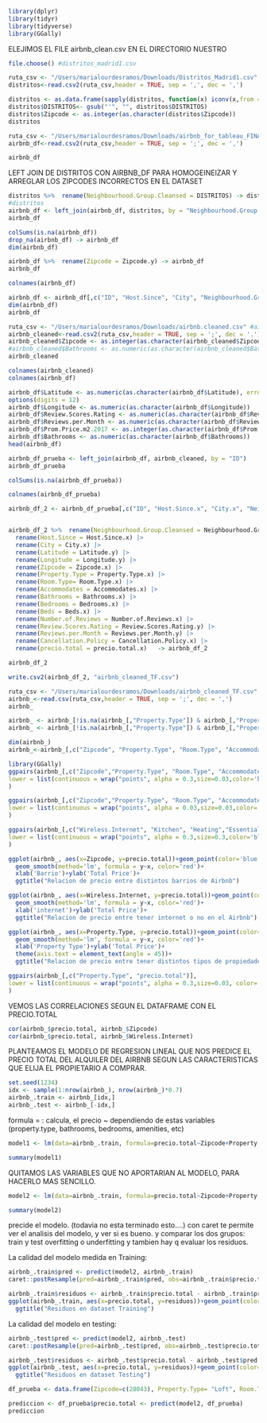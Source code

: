 ```r
library(dplyr)
library(tidyr)
library(tidyverse)
library(GGally)
```

ELEJIMOS EL FILE airbnb_clean.csv EN EL DIRECTORIO NUESTRO

```r
file.choose() #distritos_madrid1.csv
```

```r
ruta_csv <- "/Users/marialourdesramos/Downloads/Distritos_Madrid1.csv"
distritos<-read.csv2(ruta_csv,header = TRUE, sep = ',', dec = ',')

distritos <- as.data.frame(sapply(distritos, function(x) iconv(x,from = "UTF-8", to = "ASCII//TRANSLIT")))
distritos$DISTRITOS<- gsub("'", "", distritos$DISTRITOS)
distritos$Zipcode <- as.integer(as.character(distritos$Zipcode))
distritos
```

```r
ruta_csv <- "/Users/marialourdesramos/Downloads/airbnb_for_tableau_FINAL.csv" #airbnb_for_tableau_FINAL.csv
airbnb_df<-read.csv2(ruta_csv,header = TRUE, sep = ';', dec = ',')

airbnb_df
```

LEFT JOIN DE DISTRITOS CON AIRBNB_DF PARA HOMOGEINEIZAR Y ARREGLAR LOS ZIPCODES INCORRECTOS EN EL DATASET

```r
distritos %>%  rename(Neighbourhood.Group.Cleansed = DISTRITOS) -> distritos
#distritos
airbnb_df <- left_join(airbnb_df, distritos, by = "Neighbourhood.Group.Cleansed")
airbnb_df
```

```r
colSums(is.na(airbnb_df))
drop_na(airbnb_df) -> airbnb_df
dim(airbnb_df)
```

```r
airbnb_df %>%  rename(Zipcode = Zipcode.y) -> airbnb_df
airbnb_df
```

```r
colnames(airbnb_df)
```

```r
airbnb_df <- airbnb_df[,c("ID", "Host.Since", "City", "Neighbourhood.Group.Cleansed", "Latitude", "Longitude", "Zipcode", "Property.Type", "Room.Type", "Accommodates", "Bathrooms", "Bedrooms", "Beds", "Number.of.Reviews", "Review.Scores.Rating", "Reviews.per.Month", "Cancellation.Policy","precio.total", "Prom.Price.m2.2017","Wireless.Internet" ,"Kitchen" , "Heating"     ,"Essentials","Washer" , "TV", "Elevator.in.building","Family.kid.friendly", "Iron" ,"Hair.dryer" , "Air.conditioning"       , "Laptop.friendly.workspace" ,"Smoke.detector","Wheelchair.accessible" , "Lock.on.bedroom.door" , "Free.parking.on.premises"  )]
dim(airbnb_df)
airbnb_df
```

```r
ruta_csv <- "/Users/marialourdesramos/Downloads/airbnb.cleaned.csv" #airnb_cleaned.csv
airbnb_cleaned<-read.csv2(ruta_csv,header = TRUE, sep = ';', dec = '.')
airbnb_cleaned$Zipcode <- as.integer(as.character(airbnb_cleaned$Zipcode))
#airbnb_cleaned$Bathrooms <- as.numeric(as.character(airbnb_cleaned$Bathrooms))
airbnb_cleaned
```

```r
colnames(airbnb_cleaned)
colnames(airbnb_df)
```

```r
airbnb_df$Latitude <- as.numeric(as.character(airbnb_df$Latitude), errors='coerce')
options(digits = 12)
airbnb_df$Longitude <- as.numeric(as.character(airbnb_df$Longitude))
airbnb_df$Review.Scores.Rating <- as.numeric(as.character(airbnb_df$Review.Scores.Rating))
airbnb_df$Reviews.per.Month <- as.numeric(as.character(airbnb_df$Reviews.per.Month))
airbnb_df$Prom.Price.m2.2017 <- as.integer(as.character(airbnb_df$Prom.Price.m2.2017))
airbnb_df$Bathrooms <- as.numeric(as.character(airbnb_df$Bathrooms))
head(airbnb_df)
```

```r
airbnb_df_prueba <- left_join(airbnb_df, airbnb_cleaned, by = "ID")
airbnb_df_prueba
```

```r
colSums(is.na(airbnb_df_prueba))
```

```r
colnames(airbnb_df_prueba)
```

```r
airbnb_df_2 <- airbnb_df_prueba[,c("ID", "Host.Since.x", "City.x", "Neighbourhood.Group.Cleansed.x", "Latitude.y", "Longitude.y", "Zipcode.x", "Property.Type.x", "Room.Type.x", "Accommodates.x", "Bathrooms.x", "Bedrooms.x", "Beds.x", "Number.of.Reviews.x", "Review.Scores.Rating.y", "Reviews.per.Month.y", "Cancellation.Policy.x","precio.total.x", "precio_m2_2017", "Wireless.Internet", "Kitchen", "Heating","Essentials", "Washer", "TV", "Elevator.in.building", "Family.kid.friendly", "Iron", "Hair.dryer", "Air.conditioning", "Laptop.friendly.workspace", "Smoke.detector", "Wheelchair.accessible", "Lock.on.bedroom.door", "Free.parking.on.premises")]


airbnb_df_2 %>%  rename(Neighbourhood.Group.Cleansed = Neighbourhood.Group.Cleansed.x) |>
  rename(Host.Since = Host.Since.x) |>
  rename(City = City.x) |>
  rename(Latitude = Latitude.y) |>
  rename(Longitude = Longitude.y) |>
  rename(Zipcode = Zipcode.x) |>
  rename(Property.Type = Property.Type.x) |>
  rename(Room.Type= Room.Type.x) |>
  rename(Accommodates = Accommodates.x) |>
  rename(Bathrooms = Bathrooms.x) |>
  rename(Bedrooms = Bedrooms.x) |>
  rename(Beds = Beds.x) |>
  rename(Number.of.Reviews = Number.of.Reviews.x) |>
  rename(Review.Scores.Rating = Review.Scores.Rating.y) |>
  rename(Reviews.per.Month = Reviews.per.Month.y) |>
  rename(Cancellation.Policy = Cancellation.Policy.x) |>
  rename(precio.total = precio.total.x)   -> airbnb_df_2

airbnb_df_2
```

```r
write.csv2(airbnb_df_2, "airbnb_cleaned_TF.csv")
```

```r
ruta_csv <- "/Users/marialourdesramos/Downloads/airbnb_cleaned_TF.csv"
airbnb_<-read.csv(ruta_csv,header = TRUE, sep = ';', dec = ',')
airbnb_
```

```r
airbnb_ <- airbnb_[!is.na(airbnb_[,"Property.Type"]) & airbnb_[,"Property.Type"] != "Bungalow", ]
airbnb_ <- airbnb_[!is.na(airbnb_[,"Property.Type"]) & airbnb_[,"Property.Type"] != "Tent", ]

dim(airbnb_)
airbnb_<-airbnb_[,c("Zipcode", "Property.Type", "Room.Type", "Accommodates", "Bathrooms", "Bedrooms", "Beds", "Number.of.Reviews", "Review.Scores.Rating", "Reviews.per.Month", "Cancellation.Policy","precio.total", "precio_m2_2017", "Wireless.Internet", "Kitchen", "Heating","Essentials", "Washer", "TV", "Elevator.in.building", "Family.kid.friendly", "Iron", "Hair.dryer", "Air.conditioning", "Laptop.friendly.workspace", "Smoke.detector", "Wheelchair.accessible", "Lock.on.bedroom.door", "Free.parking.on.premises")]

library(GGally)
ggpairs(airbnb_[,c("Zipcode","Property.Type", "Room.Type", "Accommodates", "Bathrooms", "Bedrooms", "Beds", "Number.of.Reviews", "Review.Scores.Rating", "Reviews.per.Month", "Cancellation.Policy","precio.total", "precio_m2_2017", "Wireless.Internet", "Kitchen", "Heating","Essentials", "Washer", "TV", "Elevator.in.building", "Family.kid.friendly", "Iron", "Hair.dryer", "Air.conditioning", "Laptop.friendly.workspace", "Smoke.detector", "Wheelchair.accessible", "Lock.on.bedroom.door", "Free.parking.on.premises")],
lower = list(continuous = wrap("points", alpha = 0.3,size=0.03,color='blue'), theme(axis.text = element_text(angle = 90)))
) 

```

```r
ggpairs(airbnb_[,c("Zipcode","Property.Type", "Room.Type", "Accommodates", "Bathrooms", "Bedrooms", "Beds", "Number.of.Reviews", "Review.Scores.Rating", "Reviews.per.Month", "Cancellation.Policy","precio.total", "precio_m2_2017")],
lower = list(continuous = wrap("points", alpha = 0.03,size=0.03,color='blue'), theme(axis.text = element_text(size = 0,1)))
) 
```

```r
ggpairs(airbnb_[,c("Wireless.Internet", "Kitchen", "Heating","Essentials", "Washer", "TV", "Elevator.in.building", "Family.kid.friendly", "Iron", "Hair.dryer", "Air.conditioning", "Laptop.friendly.workspace", "Smoke.detector", "Wheelchair.accessible", "Lock.on.bedroom.door", "Free.parking.on.premises","precio.total")],
lower = list(continuous = wrap("points", alpha = 0.3,size=0.3,color='blue'), size= 5)
) 


```


```r
ggplot(airbnb_, aes(x=Zipcode, y=precio.total))+geom_point(color='blue')+
  geom_smooth(method='lm', formula = y~x, color='red')+
  xlab('Barrio')+ylab('Total Price')+
  ggtitle("Relacion de precio entre distintos barrios de Airbnb")
```

```r
ggplot(airbnb_, aes(x=Wireless.Internet, y=precio.total))+geom_point(color='blue')+
  geom_smooth(method='lm', formula = y~x, color='red')+
  xlab('internet')+ylab('Total Price')+
  ggtitle("Relacion de precio entre tener internet o no en el Airbnb")
```

```r
ggplot(airbnb_, aes(x=Property.Type, y=precio.total))+geom_point(color='blue')+
  geom_smooth(method='lm', formula = y~x, color='red')+
  xlab('Property Type')+ylab('Total Price')+
  theme(axis.text = element_text(angle = 45))+
  ggtitle("Relacion de precio entre tener distintos tipos de propiedades de Airbnb")
```

```r
ggpairs(airbnb_[,c("Property.Type", "precio.total")],
lower = list(continuous = wrap("points", alpha = 0.3,size=0.03, color='blue'))
) 
```


VEMOS LAS CORRELACIONES SEGUN EL DATAFRAME CON EL PRECIO.TOTAL

```r
cor(airbnb_$precio.total, airbnb_$Zipcode)
cor(airbnb_$precio.total, airbnb_$Wireless.Internet)
```

PLANTEAMOS EL MODELO DE REGRESION LINEAL QUE NOS PREDICE EL PRECIO TOTAL DEL ALQUILER DEL AIRBNB SEGUN LAS CARACTERISTICAS QUE ELIJA EL PROPIETARIO A COMPRAR.


```r
set.seed(1234)
idx <- sample(1:nrow(airbnb_), nrow(airbnb_)*0.7)
airbnb_.train <- airbnb_[idx,]
airbnb_.test <- airbnb_[-idx,]

```

formula = : calcula, el precio \~ dependiendo de estas variables (property.type, bathrooms, bedrooms, amenities, etc)

```r
model1 <- lm(data=airbnb_.train, formula=precio.total~Zipcode+Property.Type+Room.Type+Accommodates+Bathrooms+Bedrooms+Beds+Number.of.Reviews+Review.Scores.Rating+Reviews.per.Month+precio_m2_2017+Wireless.Internet + Kitchen +Heating+Essentials+Washer+TV + Elevator.in.building+Family.kid.friendly+Iron + Hair.dryer+ Air.conditioning +Laptop.friendly.workspace + Smoke.detector +Wheelchair.accessible +Lock.on.bedroom.door +Free.parking.on.premises)

summary(model1)
```

QUITAMOS LAS VARIABLES QUE NO APORTARIAN AL MODELO, PARA HACERLO MAS SENCILLO.

```r
model2 <- lm(data=airbnb_.train, formula=precio.total~Zipcode+Property.Type+Room.Type+Accommodates+Bathrooms+Bedrooms+Number.of.Reviews+Review.Scores.Rating+Reviews.per.Month+precio_m2_2017+ Kitchen+TV + Elevator.in.building+ Air.conditioning +Laptop.friendly.workspace + Smoke.detector +Wheelchair.accessible +Free.parking.on.premises)

summary(model2)
```






precide el modelo. (todavia no esta terminado esto....)
con caret te permite ver el analisis del modelo, y ver si es bueno.
y comparar los dos grupos: train y test
overfitting o underfitting
y tambien hay q evaluar los residuos.






La calidad del modelo medida en Training:

```r
airbnb_.train$pred <- predict(model2, airbnb_.train)
caret::postResample(pred=airbnb_.train$pred, obs=airbnb_.train$precio.total)
```
```r
airbnb_.train$residuos <- airbnb_.train$precio.total - airbnb_.train$pred
ggplot(airbnb_.train, aes(x=precio.total, y=residuos))+geom_point(color='blue')+
  ggtitle("Residuos en dataset Training")
```

La calidad del modelo en testing:
```r
airbnb_.test$pred <- predict(model2, airbnb_.test)
caret::postResample(pred=airbnb_.test$pred, obs=airbnb_.test$precio.total)
```

```r
airbnb_.test$residuos <- airbnb_.test$precio.total - airbnb_.test$pred
ggplot(airbnb_.test, aes(x=precio.total, y=residuos))+geom_point(color='blue')+
  ggtitle("Residuos en dataset Testing")
```

```r
df_prueba <- data.frame(Zipcode=c(28043), Property.Type= "Loft", Room.Type= "Private room", Accommodates = c(4), Bathrooms = c(2), Bedrooms = c(2),Number.of.Reviews = c(0), Review.Scores.Rating=c(0), Reviews.per.Month= c(0),precio_m2_2017=c(3500), Kitchen = c(0), TV= c(0), Elevator.in.building = c(0), Air.conditioning = c(0), Laptop.friendly.workspace=c(0),Smoke.detector =c(0), Wheelchair.accessible = c(1), Free.parking.on.premises= c(0))

prediccion <- df_prueba$precio.total <- predict(model2, df_prueba) 
prediccion
```
